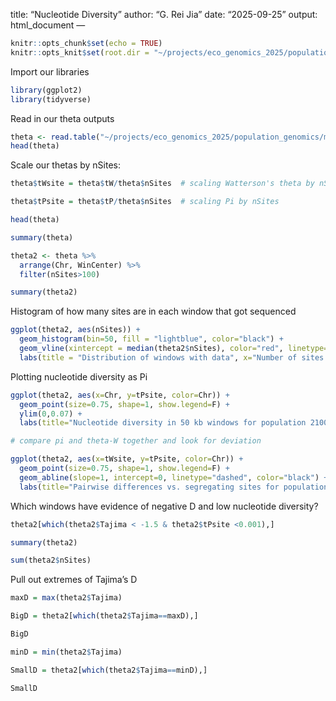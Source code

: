 title: "Nucleotide Diversity"
author: "G. Rei Jia"
date: "2025-09-25"
output: html_document
---
  
```r
knitr::opts_chunk$set(echo = TRUE)
knitr::opts_knit$set(root.dir = "~/projects/eco_genomics_2025/population_genomics/myresults/ANGSD/diversity/")
```

Import our libraries

```r
library(ggplot2)
library(tidyverse)
```

Read in our theta outputs

```r
theta <- read.table("~/projects/eco_genomics_2025/population_genomics/myresults/ANGSD/diversity/2100_ALL_win50000_step50000.thetas", sep="\t", header=T)
head(theta)
```
Scale our thetas by nSites:
  
```r

theta$tWsite = theta$tW/theta$nSites  # scaling Watterson's theta by nSites

theta$tPsite = theta$tP/theta$nSites  # scaling Pi by nSites

head(theta)
```
```r

summary(theta)

theta2 <- theta %>%
  arrange(Chr, WinCenter) %>%
  filter(nSites>100)

summary(theta2)
```
Histogram of how many sites are in each window that got sequenced

```r
ggplot(theta2, aes(nSites)) +
  geom_histogram(bin=50, fill = "lightblue", color="black") +
  geom_vline(xintercept = median(theta2$nSites), color="red", linetype="dashed") +
  labs(title = "Distribution of windows with data", x="Number of sites in 50 kb windows", y="Frequency")
```
Plotting nucleotide diversity as Pi
```r
ggplot(theta2, aes(x=Chr, y=tPsite, color=Chr)) +
  geom_point(size=0.75, shape=1, show.legend=F) +
  ylim(0,0.07) +
  labs(title="Nucleotide diversity in 50 kb windows for population 2100", x="Scaffold", y="Theta-Pi")
```
```r
# compare pi and theta-W together and look for deviation

ggplot(theta2, aes(x=tWsite, y=tPsite, color=Chr)) +
  geom_point(size=0.75, shape=1, show.legend=F) +
  geom_abline(slope=1, intercept=0, linetype="dashed", color="black") +
  labs(title="Pairwise differences vs. segregating sites for population 2030", x="Theta-W",y="Theta-Pi")

```
Which windows have evidence of negative D and low nucleotide diversity?
  
```r

theta2[which(theta2$Tajima < -1.5 & theta2$tPsite <0.001),]

summary(theta2)

sum(theta2$nSites)

```

Pull out extremes of Tajima's D

```r
maxD = max(theta2$Tajima)

BigD = theta2[which(theta2$Tajima==maxD),]

BigD

minD = min(theta2$Tajima)

SmallD = theta2[which(theta2$Tajima==minD),]

SmallD

```

